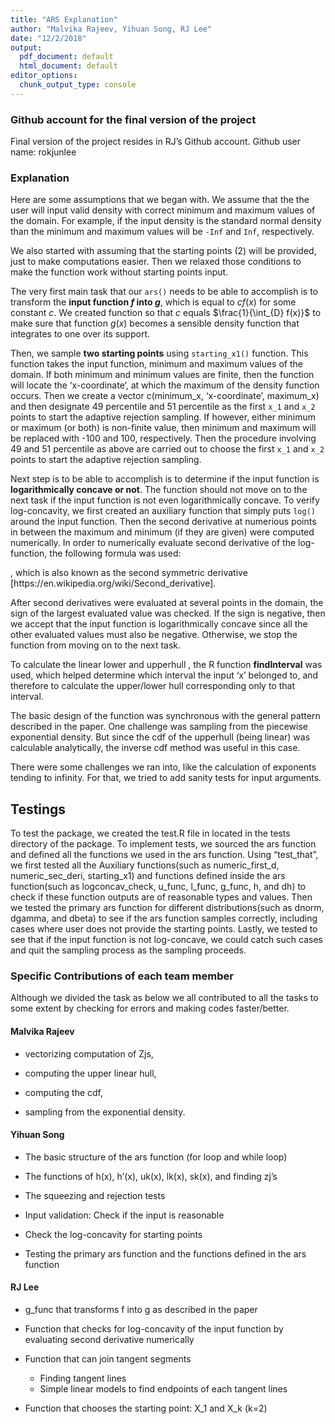 ```yaml
---
title: "ARS Explanation"
author: "Malvika Rajeev, Yihuan Song, RJ Lee"
date: "12/2/2018"
output:
  pdf_document: default
  html_document: default
editor_options:
  chunk_output_type: console
---
```


### Github account for the final version of the project
Final version of the project resides in RJ's Github account.
Github user name: rokjunlee

<!-- The description does not need to be more than a few pages, but should describe the approach you took in terms of functions/modularity/object-oriented programming, and the testing that you carried out. It must include a paragraph describing the specific contributions of each team member and which person/people were responsible for each component of the work. -->

### Explanation
Here are some assumptions that we began with. We assume that the the user will input valid density with correct minimum and maximum values of the domain. For example, if the input density is the standard normal density than the minimum and maximum values will be `-Inf` and `Inf`, respectively.

We also started with assuming that the starting points (2) will be provided, just to make computations easier. Then we relaxed those conditions to make the function work without starting points input. 

The very first main task that our `ars()` needs to be able to accomplish is to transform the **input function $f$ into $g$**, which is equal to $cf(x)$ for some constant $c$. We created function so that $c$ equals $\frac{1}{\int_{D} f(x)}$ to make sure that function $g(x)$ becomes a sensible density function that integrates to one over its support. 

Then, we sample **two starting points** using `starting_x1()` function. This function takes the input function, minimum and maximum values of the domain. If both minimum and minimum values are finite, then the function will locate the 'x-coordinate', at which the maximum of the density function occurs. Then we create a vector c(minimum_x, 'x-coordinate', maximum_x) and then designate 49 percentile and 51 percentile as the first `x_1` and `x_2` points to start the adaptive rejection sampling. If however, either minimum or maximum (or both) is non-finite value, then minimum and maximum will be replaced with -100 and 100, respectively. Then the procedure involving 49 and 51 percentile as above are carried out to choose the first `x_1` and `x_2` points to start the adaptive rejection sampling.



Next step is to be able to accomplish is to determine if the input function is **logarithmically concave or not**. The function should not move on to the next task if the input function is not even logarithmically concave. To verify log-concavity, we first created an auxiliary function that simply puts `log()` around the input function. Then the second derivative at numerious points in between the maximum and minimum (if they are given) were computed numerically. In order to numerically evaluate second derivative of the log-function, the following formula was used:

\begin{align*}
  f''(x) = lim_{h \rightarrow 0} \frac{f(x+h)-2f(x)+f(x+h)}{h^{2}}
\end{align*}
, which is also known as the second symmetric derivative [https://en.wikipedia.org/wiki/Second_derivative]. 

After second derivatives were evaluated at several points in the domain, the sign of the largest evaluated value was checked. If the sign is negative, then we accept that the input function is logarithmically concave since all the other evaluated values must also be negative. Otherwise, we stop the function from moving on to the next task.

To calculate the linear lower and upperhull , the R function **findInterval** was used, which helped determine which interval the input 'x' belonged to, and therefore to calculate the upper/lower hull corresponding only to that interval. 

The basic design of the function was synchronous with the general pattern described in the paper. One challenge was sampling from the piecewise exponential density. But since the cdf of the upperhull (being linear) was calculable analytically, the inverse cdf method was useful in this case.   

There were some challenges we ran into, like the calculation of exponents tending to infinity. For that, we tried to add sanity tests for input arguments.


## Testings

To test the package, we created the test.R file in located in the tests directory of the package. To implement tests, we sourced the ars function and defined all the functions we used in the ars function. Using "test_that", we first tested all the Auxiliary functions(such as numeric_first_d, numeric_sec_deri, starting_x1) and functions defined inside the ars function(such as logconcav_check, u_func, l_func, g_func, h, and dh) to check if these function outputs are of reasonable types and values. Then we tested the primary ars function for different distributions(such as dnorm, dgamma, and dbeta) to see if the ars function samples correctly, including cases where user does not provide the starting points. Lastly, we tested to see that if the input function is not log-concave, we could catch such cases and quit the sampling process as the sampling proceeds.


### Specific Contributions of each team member 

Although we divided the task as below we all contributed to all the tasks to some extent by checking for errors and making codes faster/better.

#### Malvika Rajeev
* vectorizing computation of Zjs, 

* computing the upper linear hull, 

* computing the cdf, 

* sampling from the exponential density.

#### Yihuan Song
* The basic structure of the ars function (for loop and while loop)

* The functions of h(x), h'(x), uk(x), lk(x), sk(x), and finding zj's

* The squeezing and rejection tests

* Input validation: Check if the input is reasonable

* Check the log-concavity for starting points

* Testing the primary ars function and the functions defined in the ars function


#### RJ Lee
* g_func that transforms f into g as described in the paper

* Function that checks for log-concavity of the input function by evaluating second derivative numerically

* Function that can join tangent segments
    - Finding tangent lines
    - Simple linear models to find endpoints of each tangent lines
* Function that chooses the starting point: X_1 and X_k (k=2)



